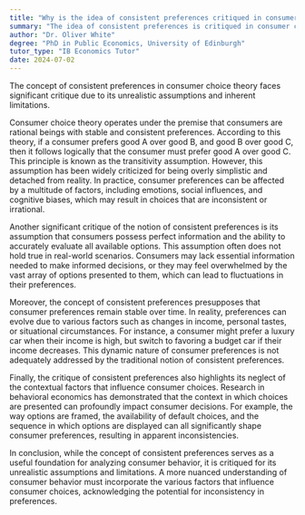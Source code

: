 ```yaml
---
title: "Why is the idea of consistent preferences critiqued in consumer choice theory?"
summary: "The idea of consistent preferences is critiqued in consumer choice theory due to its unrealistic assumptions and limitations."
author: "Dr. Oliver White"
degree: "PhD in Public Economics, University of Edinburgh"
tutor_type: "IB Economics Tutor"
date: 2024-07-02
---
```


The concept of consistent preferences in consumer choice theory faces significant critique due to its unrealistic assumptions and inherent limitations.

Consumer choice theory operates under the premise that consumers are rational beings with stable and consistent preferences. According to this theory, if a consumer prefers good A over good B, and good B over good C, then it follows logically that the consumer must prefer good A over good C. This principle is known as the transitivity assumption. However, this assumption has been widely criticized for being overly simplistic and detached from reality. In practice, consumer preferences can be affected by a multitude of factors, including emotions, social influences, and cognitive biases, which may result in choices that are inconsistent or irrational.

Another significant critique of the notion of consistent preferences is its assumption that consumers possess perfect information and the ability to accurately evaluate all available options. This assumption often does not hold true in real-world scenarios. Consumers may lack essential information needed to make informed decisions, or they may feel overwhelmed by the vast array of options presented to them, which can lead to fluctuations in their preferences.

Moreover, the concept of consistent preferences presupposes that consumer preferences remain stable over time. In reality, preferences can evolve due to various factors such as changes in income, personal tastes, or situational circumstances. For instance, a consumer might prefer a luxury car when their income is high, but switch to favoring a budget car if their income decreases. This dynamic nature of consumer preferences is not adequately addressed by the traditional notion of consistent preferences.

Finally, the critique of consistent preferences also highlights its neglect of the contextual factors that influence consumer choices. Research in behavioral economics has demonstrated that the context in which choices are presented can profoundly impact consumer decisions. For example, the way options are framed, the availability of default choices, and the sequence in which options are displayed can all significantly shape consumer preferences, resulting in apparent inconsistencies.

In conclusion, while the concept of consistent preferences serves as a useful foundation for analyzing consumer behavior, it is critiqued for its unrealistic assumptions and limitations. A more nuanced understanding of consumer behavior must incorporate the various factors that influence consumer choices, acknowledging the potential for inconsistency in preferences.
    